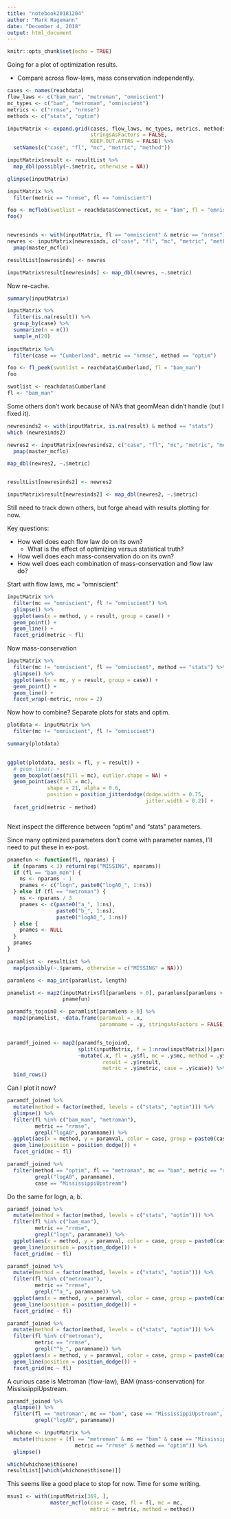 ```yaml
---
title: "notebook20181204"
author: "Mark Hagemann"
date: "December 4, 2018"
output: html_document
---
```


```r
knitr::opts_chunk$set(echo = TRUE)
```

Going for a plot of optimization results. 

- Compare across flow-laws, mass conservation independently.

```r
cases <- names(reachdata)
flow_laws <- c("bam_man", "metroman", "omniscient")
mc_types <- c("bam", "metroman", "omniscient")
metrics <- c("rrmse", "nrmse")
methods <- c("stats", "optim")

inputMatrix <- expand.grid(cases, flow_laws, mc_types, metrics, methods, 
                           stringsAsFactors = FALSE, 
                           KEEP.OUT.ATTRS = FALSE) %>% 
  setNames(c("case", "fl", "mc", "metric", "method"))

inputMatrix$result <- resultList %>% 
  map_dbl(possibly(~.$metric, otherwise = NA))
```


```r
glimpse(inputMatrix)

inputMatrix %>% 
  filter(metric == "nrmse", fl == "omniscient")

foo <- mcflob(swotlist = reachdata$Connecticut, mc = "bam", fl = "omniscient", ob = "nrmse")
foo()


newresinds <- with(inputMatrix, fl == "omniscient" & metric == "nrmse")
newres <- inputMatrix[newresinds, c("case", "fl", "mc", "metric", "method")] %>% 
  pmap(master_mcflo)

resultList[newresinds] <- newres

inputMatrix$result[newresinds] <- map_dbl(newres, ~.$metric)

```

Now re-cache.

```r
summary(inputMatrix)

inputMatrix %>% 
  filter(is.na(result)) %>% 
  group_by(case) %>% 
  summarize(n = n())
  sample_n(20)
  
inputMatrix %>% 
  filter(case == "Cumberland", metric == "nrmse", method == "optim")

foo <- fl_peek(swotlist = reachdata$Cumberland, fl = "bam_man")
foo

swotlist <- reachdata$Cumberland
fl <- "bam_man"
```

Some others don't work because of NA's that geomMean didn't handle (but I fixed it). 

```r
newresinds2 <- with(inputMatrix, is.na(result) & method == "stats")
which (newresinds2)

newres2 <- inputMatrix[newresinds2, c("case", "fl", "mc", "metric", "method")] %>% 
  pmap(master_mcflo)

map_dbl(newres2, ~.$metric)


resultList[newresinds2] <- newres2

inputMatrix$result[newresinds2] <- map_dbl(newres2, ~.$metric)
```

Still need to track down others, but forge ahead with results plotting for now.

Key questions:

- How well does each flow law do on its own? 
    - What is the effect of optimizing versus statistical truth?
- How well does each mass-conservation do on its own?
- How well does each combination of mass-conservation and flow law do?

Start with flow laws, mc = "omniscient"

```r
inputMatrix %>% 
  filter(mc == "omniscient", fl != "omniscient") %>% 
  glimpse() %>% 
  ggplot(aes(x = method, y = result, group = case)) + 
  geom_point() +
  geom_line() +
  facet_grid(metric ~ fl)
```


Now mass-conservation

```r
inputMatrix %>% 
  filter(mc != "omniscient", fl == "omniscient", method == "stats") %>% 
  glimpse() %>% 
  ggplot(aes(x = mc, y = result, group = case)) + 
  geom_point() +
  geom_line() +
  facet_wrap(~metric, nrow = 2)
```

Now how to combine? Separate plots for stats and optim. 

```r

plotdata <- inputMatrix %>% 
  filter(mc != "omniscient", fl != "omniscient")

summary(plotdata)

   
ggplot(plotdata, aes(x = fl, y = result)) + 
  # geom_line() +
  geom_boxplot(aes(fill = mc), outlier.shape = NA) +
  geom_point(aes(fill = mc), 
             shape = 21, alpha = 0.6,
             position = position_jitterdodge(dodge.width = 0.75, 
                                             jitter.width = 0.2)) +
  facet_grid(metric ~ method)



```

Next inspect the difference between "optim" and "stats" parameters.

Since many optimized parameters don't come with parameter names, I'll need to put these in ex-post.

```r
pnamefun <- function(fl, nparams) {
  if (nparams < 3) return(rep("MISSING", nparams))
  if (fl == "bam_man") {
    ns <- nparams - 1
    pnames <- c("logn", paste0("logA0_", 1:ns))
  } else if (fl == "metroman") {
    ns <- nparams / 3
    pnames <- c(paste0("a_", 1:ns), 
                paste0("b_", 1:ns),
                paste0("logA0_", 1:ns))
  } else {
    pnames <- NULL
  }
  pnames
}
```


```r
paramlist <- resultList %>% 
  map(possibly(~.$params, otherwise = c("MISSING" = NA)))

paramlens <- map_int(paramlist, length)

pnamelist <- map2(inputMatrix$fl[paramlens > 0], paramlens[paramlens > 0],
                  pnamefun)

paramdfs_tojoin0 <- paramlist[paramlens > 0] %>% 
  map2(pnamelist, ~data.frame(paramval = .x, 
                              paramname = .y, stringsAsFactors = FALSE))


paramdf_joined <- map2(paramdfs_tojoin0,
                       split(inputMatrix, f = 1:nrow(inputMatrix))[paramlens > 0],
                       ~mutate(.x, fl = .y$fl, mc = .y$mc, method = .y$method,
                               result = .y$result,
                               metric = .y$metric, case = .y$case)) %>% 
  bind_rows()


```

Can I plot it now?

```r
paramdf_joined %>% 
  mutate(method = factor(method, levels = c("stats", "optim"))) %>% 
  glimpse() %>% 
  filter(fl %in% c("bam_man", "metroman"),
         metric == "rrmse",
         grepl("logA0", paramname)) %>% 
  ggplot(aes(x = method, y = paramval, color = case, group = paste0(case, paramname))) +
  geom_line(position = position_dodge()) +
  facet_grid(mc ~ fl)

paramdf_joined %>% 
  filter(method == "optim", fl == "metroman", mc == "bam", metric == "rrmse",
         grepl("logA0", paramname),
         case == "MississippiUpstream")


```

Do the same for logn, a, b.

```r
paramdf_joined %>% 
  mutate(method = factor(method, levels = c("stats", "optim"))) %>% 
  filter(fl %in% c("bam_man"),
         metric == "rrmse",
         grepl("logn", paramname)) %>% 
  ggplot(aes(x = method, y = paramval, color = case, group = paste0(case, paramname))) +
  geom_line(position = position_dodge()) +
  facet_grid(mc ~ fl)

paramdf_joined %>% 
  mutate(method = factor(method, levels = c("stats", "optim"))) %>% 
  filter(fl %in% c("metroman"),
         metric == "rrmse",
         grepl("^a_", paramname)) %>% 
  ggplot(aes(x = method, y = paramval, color = case, group = paste0(case, paramname))) +
  geom_line(position = position_dodge()) +
  facet_grid(mc ~ fl)

paramdf_joined %>% 
  mutate(method = factor(method, levels = c("stats", "optim"))) %>% 
  filter(fl %in% c("metroman"),
         metric == "rrmse",
         grepl("^b_", paramname)) %>% 
  ggplot(aes(x = method, y = paramval, color = case, group = paste0(case, paramname))) +
  geom_line(position = position_dodge()) +
  facet_grid(mc ~ fl)
```



A curious case is Metroman (flow-law), BAM (mass-conservation) for MississippiUpstream. 

```r
paramdf_joined %>% 
  glimpse() %>% 
  filter(fl == "metroman", mc == "bam", case == "MississippiUpstream", metric == "rrmse",
         grepl("logA0", paramname))

whichone <- inputMatrix %>% 
  mutate(thisone = (fl == "metroman" & mc == "bam" & case == "MississippiUpstream" & 
                      metric == "rrmse" & method == "optim")) %>% 
  glimpse()

which(whichone$thisone)
resultList[[which(whichone$thisone)]]

```


This seems like a good place to stop for now. Time for some writing.

```r

msus1 <- with(inputMatrix[369, ], 
              master_mcflo(case = case, fl = fl, mc = mc, 
                           metric = metric, method = method))
```


